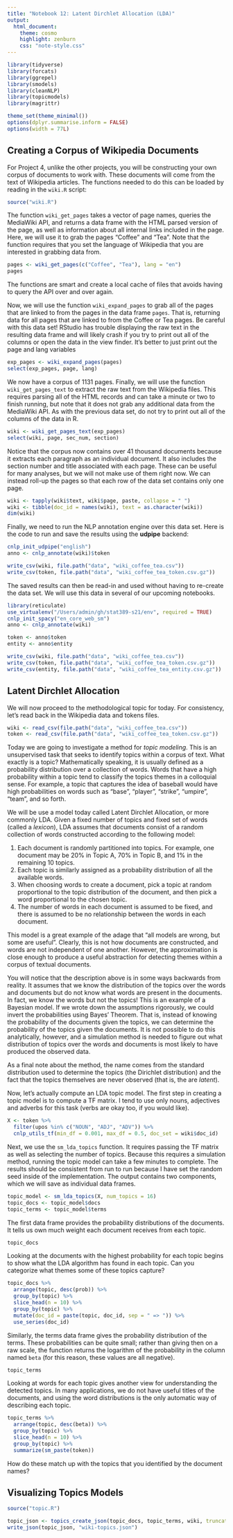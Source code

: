 ```yaml
---
title: "Notebook 12: Latent Dirchlet Allocation (LDA)"
output:
  html_document:
    theme: cosmo
    highlight: zenburn
    css: "note-style.css"
---
```


```r
library(tidyverse)
library(forcats)
library(ggrepel)
library(smodels)
library(cleanNLP)
library(topicmodels)
library(magrittr)

theme_set(theme_minimal())
options(dplyr.summarise.inform = FALSE)
options(width = 77L)
```

## Creating a Corpus of Wikipedia Documents

For Project 4, unlike the other projects, you will be constructing your own
corpus of documents to work with. These documents will come from the text of
Wikipedia articles. The functions needed to do this can be loaded by reading
in the `wiki.R` script:

```r
source("wiki.R")
```

The function `wiki_get_pages` takes a vector of page names, queries the
MediaWiki API, and returns a data frame with the HTML parsed version of
the page, as well as information about all internal links included in the
page. Here, we will use it to grab the pages "Coffee" and "Tea". Note that
the function requires that you set the language of Wikipedia that you are
interested in grabbing data from.

```r
pages <- wiki_get_pages(c("Coffee", "Tea"), lang = "en")
pages
```

The functions are smart and create a local cache of files that avoids having
to query the API over and over again.

Now, we will use the function `wiki_expand_pages` to grab all of the pages
that are linked to from the pages in the data frame `pages`. That is, returning
data for all pages that are linked to from the Coffee or Tea pages. Be careful
with this data set! RStudio has trouble displaying the raw text in the resulting
data frame and will likely crash if you try to print out all of the columns or
open the data in the view finder. It's better to just print out the page and
lang variables

```r
exp_pages <- wiki_expand_pages(pages)
select(exp_pages, page, lang)
```

We now have a corpus of 1131 pages. Finally, we will use the function
`wiki_get_pages_text` to extract the raw text from the Wikipedia files.
This requires parsing all of the HTML records and can take a minute or
two to finish running, but note that it does not grab any additional data
from the MediaWiki API. As with the previous data set, do not try to print
out all of the columns of the data in R.

```r
wiki <- wiki_get_pages_text(exp_pages)
select(wiki, page, sec_num, section)
```

Notice that the corpus now contains over 41 thousand documents because it
extracts each paragraph as an individual document. It also includes the
section number and title associated with each page. These can be useful for
many analyses, but we will not make use of them right now. We can instead
roll-up the pages so that each row of the data set contains only one page.

```r
wiki <- tapply(wiki$text, wiki$page, paste, collapse = " ")
wiki <- tibble(doc_id = names(wiki), text = as.character(wiki))
dim(wiki)
```

Finally, we need to run the NLP annotation engine over this data set. Here is
the code to run and save the results using the **udpipe** backend:

```r
cnlp_init_udpipe("english")
anno <- cnlp_annotate(wiki)$token

write_csv(wiki, file.path("data", "wiki_coffee_tea.csv"))
write_csv(token, file.path("data", "wiki_coffee_tea_token.csv.gz"))
```

The saved results can then be read-in and used without having to re-create the
data set. We will use this data in several of our upcoming notebooks.

```r
library(reticulate)
use_virtualenv("/Users/admin/gh/stat389-s21/env", required = TRUE)
cnlp_init_spacy("en_core_web_sm")
anno <- cnlp_annotate(wiki)

token <- anno$token
entity <- anno$entity

write_csv(wiki, file.path("data", "wiki_coffee_tea.csv"))
write_csv(token, file.path("data", "wiki_coffee_tea_token.csv.gz"))
write_csv(entity, file.path("data", "wiki_coffee_tea_entity.csv.gz"))
```

## Latent Dirchlet Allocation

We will now proceed to the methodological topic for today. For consistency,
let's read back in the Wikipedia data and tokens files.

```r
wiki <- read_csv(file.path("data", "wiki_coffee_tea.csv"))
token <- read_csv(file.path("data", "wiki_coffee_tea_token.csv.gz"))
```

Today we are going to investigate a method for *topic modeling*. This is an
unsupervised task that seeks to identify topics within a corpus of text. What
exactly is a topic? Mathematically speaking, it is usually defined as a
probability distribution over a collection of words. Words that have a high
probability within a topic tend to classify the topics themes in a colloquial
sense. For example, a topic that captures the idea of baseball would have high
probabilities on words such as "base", "player", "strike", "umpire", "team",
and so forth.

We will be use a model today called Latent Dirchlet Allocation, or more commonly
LDA. Given a fixed number of topics and fixed set of words (called a *lexicon*),
LDA assumes that documents consist of a random collection of words
constructed according to the following model:

1. Each document is randomly partitioned into topics. For example, one document
may be 20% in Topic A, 70% in Topic B, and 1% in the remaining 10 topics.
2. Each topic is similarly assigned as a probability distribution of all the
available words.
3. When choosing words to create a document, pick a topic at random
proportional to the topic distribution of the document, and then pick a word
proportional to the chosen topic.
4. The number of words in each document is assumed to be fixed, and there is
assumed to be no relationship between the words in each document.

This model is a great example of the adage that "all models are wrong, but
some are useful". Clearly, this is not how documents are constructed, and
words are not independent of one another. However, the approximation is close
enough to produce a useful abstraction for detecting themes within a corpus of
textual documents.

You will notice that the description above is in some ways backwards from
reality. It assumes that we know the distribution of the topics over the words
and documents but do not know what words are present in the documents. In fact,
we know the words but not the topics! This is an example of a Bayesian model.
If we wrote down the assumptions rigorously, we could invert the probabilities
using Bayes' Theorem. That is, instead of knowing the probability of the
documents given the topics, we can determine the probability of the topics given
the documents. It is not possible to do this analytically, however, and a
simulation method is needed to figure out what distribution of topics over the
words and documents is most likely to have produced the observed data.

As a final note about the method, the name comes from the standard distribution
used to determine the topics (the Dirichlet distribution) and the fact that the
topics themselves are never observed (that is, the are *latent*).

Now, let's actually compute an LDA topic model. The first step in creating a
topic model is to compute a TF matrix. I tend to use only nouns, adjectives and
adverbs for this task (verbs are okay too, if you would like).

```r
X <- token %>%
  filter(upos %in% c("NOUN", "ADJ", "ADV")) %>%
  cnlp_utils_tf(min_df = 0.001, max_df = 0.5, doc_set = wiki$doc_id)
```

Next, we use the `sm_lda_topics` function. It requires passing the TF matrix
as well as selecting the number of topics. Because this requires a simulation
method, running the topic model can take a few minutes to complete. The results
should be consistent from run to run because I have set the random seed inside
of the implementation. The output contains two components, which we will save
as individual data frames.

```r
topic_model <- sm_lda_topics(X, num_topics = 16)
topic_docs <- topic_model$docs
topic_terms <- topic_model$terms
```

The first data frame provides the probability distributions of the documents.
It tells us own much weight each document receives from each topic.

```r
topic_docs
```

Looking at the documents with the highest probability for each topic begins to
show what the LDA algorithm has found in each topic. Can you categorize what
themes some of these topics capture?

```r
topic_docs %>%
  arrange(topic, desc(prob)) %>%
  group_by(topic) %>%
  slice_head(n = 10) %>%
  group_by(topic) %>%
  mutate(doc_id = paste(topic, doc_id, sep = " => ")) %>%
  use_series(doc_id)
```

Similarly, the terms data frame gives the probability distribution of the terms.
These probabilities can be quite small; rather than giving then on a raw scale,
the function returns the logarithm of the probability in the column named
`beta` (for this reason, these values are all negative).

```r
topic_terms
```

Looking at words for each topic gives another view for understanding the
detected topics. In many applications, we do not have useful titles of
the documents, and using the word distributions is the only automatic way of
describing each topic.

```r
topic_terms %>%
  arrange(topic, desc(beta)) %>%
  group_by(topic) %>%
  slice_head(n = 10) %>%
  group_by(topic) %>%
  summarize(sm_paste(token))
```

How do these match up with the topics that you identified by the document
names?

## Visualizing Topics Models

```r
source("topic.R")
```


```r
topic_json <- topics_create_json(topic_docs, topic_terms, wiki, truncate = 1000L)
write_json(topic_json, "wiki-topics.json")
```







